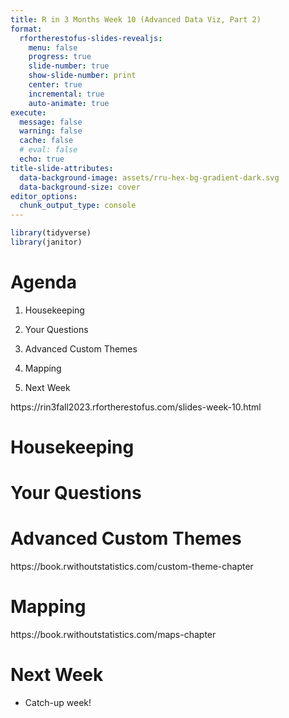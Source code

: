 ```yaml
---
title: R in 3 Months Week 10 (Advanced Data Viz, Part 2)
format:
  rfortherestofus-slides-revealjs:
    menu: false
    progress: true
    slide-number: true
    show-slide-number: print
    center: true
    incremental: true
    auto-animate: true
execute: 
  message: false
  warning: false
  cache: false
  # eval: false
  echo: true
title-slide-attributes:
  data-background-image: assets/rru-hex-bg-gradient-dark.svg
  data-background-size: cover
editor_options: 
  chunk_output_type: console
---
```


```r
library(tidyverse)
library(janitor)
```


# Agenda

1. Housekeeping

1. Your Questions

1. Advanced Custom Themes

1. Mapping

1. Next Week

::: {.notes}
https://rin3fall2023.rfortherestofus.com/slides-week-10.html
:::

# Housekeeping

# Your Questions

# Advanced Custom Themes

::: {.notes}
https://book.rwithoutstatistics.com/custom-theme-chapter
:::

# Mapping

::: {.notes}
https://book.rwithoutstatistics.com/maps-chapter
:::


# Next Week

- Catch-up week!
